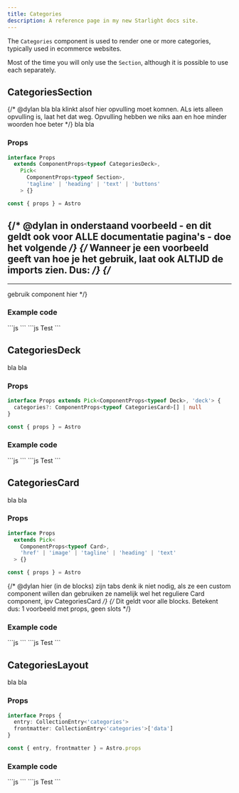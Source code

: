 ```yaml
---
title: Categories
description: A reference page in my new Starlight docs site.
---
```



The `Categories` component is used to render one or more categories, typically used in ecommerce websites.

Most of the time you will only use the `Section`, although it is possible to use each separately.

## CategoriesSection
{/* @dylan bla bla klinkt alsof hier opvulling moet komnen. ALs iets alleen opvulling is, laat het dat weg. Opvulling hebben we niks aan en hoe minder woorden hoe beter */}
bla bla

### Props

```ts
interface Props
  extends ComponentProps<typeof CategoriesDeck>,
    Pick<
      ComponentProps<typeof Section>,
      'tagline' | 'heading' | 'text' | 'buttons'
    > {}

const { props } = Astro
```

{/* @dylan in onderstaand voorbeeld - en dit geldt ook voor ALLE documentatie pagina's - doe het volgende */}
{/* Wanneer je een voorbeeld geeft van hoe je het gebruik, laat ook ALTIJD de imports zien. Dus: */}
{/* 
---
---

<Component/> gebruik component hier 
*/}


### Example code
<Tabs>
  <TabItem label="Self-closing">
    ```js
    <CategoriesSection text="Test" />
    ```
  </TabItem>
  <TabItem label="Slot">
    ```js
    <CategoriesSection>
      Test
    </CategoriesSection>
    ```
  </TabItem>
</Tabs>

<Showcase>
  <CategoriesSection text="Test" />
</Showcase>

## CategoriesDeck
bla bla

### Props
```ts
interface Props extends Pick<ComponentProps<typeof Deck>, 'deck'> {
  categories?: ComponentProps<typeof CategoriesCard>[] | null
}

const { props } = Astro
```

### Example code
<Tabs>
  <TabItem label="Self-closing">
    ```js
    <CategoriesDeck text="Test" />
    ```
  </TabItem>
  <TabItem label="Slot">
    ```js
    <CategoriesDeck>
      Test
    </CategoriesDeck>
    ```
  </TabItem>
</Tabs>

<Showcase>
  <CategoriesDeck text="Test" />
</Showcase>

## CategoriesCard
bla bla

### Props
```ts
interface Props
  extends Pick<
    ComponentProps<typeof Card>,
    'href' | 'image' | 'tagline' | 'heading' | 'text'
  > {}

const { props } = Astro
```

{/* @dylan hier (in de blocks) zijn tabs denk ik niet nodig, als ze een custom component willen dan gebruiken ze namelijk wel het reguliere Card component, ipv CategoriesCard */}
{/* Dit geldt voor alle blocks. Betekent dus: 1 voorbeeld met props, geen slots */}
### Example code
<Tabs>
  <TabItem label="Self-closing">
    ```js
    <CategoriesCard text="Test" />
    ```
  </TabItem>
  <TabItem label="Slot">
    ```js
    <CategoriesCard>
      Test
    </CategoriesCard>
    ```
  </TabItem>
</Tabs>

<Showcase>
  <CategoriesCard text="Test" />
</Showcase>

## CategoriesLayout
bla bla

### Props
```ts
interface Props {
  entry: CollectionEntry<'categories'>
  frontmatter: CollectionEntry<'categories'>['data']
}

const { entry, frontmatter } = Astro.props
```

### Example code
<Tabs>
  <TabItem label="Self-closing">
    ```js
    <CategoriesLayout text="Test" />
    ```
  </TabItem>
  <TabItem label="Slot">
    ```js
    <CategoriesLayout>
      Test
    </CategoriesLayout>
    ```
  </TabItem>
</Tabs>

<Showcase>
  <CategoriesLayout text="Test" />
</Showcase>